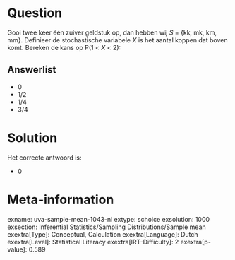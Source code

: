 Question
========

Gooi twee keer één zuiver geldstuk op, dan hebben wij *S* = {kk, mk, km,
mm}. Definieer de stochastische variabele *X* is het aantal koppen dat
boven komt. Bereken de kans op P(1 \< *X* \< 2):

Answerlist
----------

* 0
* 1/2
* 1/4
* 3/4

Solution
========

Het correcte antwoord is: 

* 0

Meta-information
================
exname: uva-sample-mean-1043-nl
extype: schoice
exsolution: 1000
exsection: Inferential Statistics/Sampling Distributions/Sample mean
exextra[Type]: Conceptual, Calculation
exextra[Language]: Dutch
exextra[Level]: Statistical Literacy
exextra[IRT-Difficulty]: 2
exextra[p-value]: 0.589
